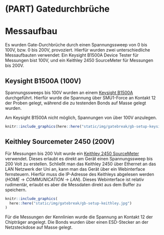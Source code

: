 # (PART) Gatedurchbrüche {#gatebreak -}

# Messaufbau {#setup}

Es wurden Gate-Durchbrüche durch einen Spannungssweep von 0 bis 100V, bzw. 0 bis 200V, provoziert. Hierfür wurden zwei unterschiedliche Messaufbauten verwendet: Ein Keysight B1500A Device Tester für Messungen bist 100V, und ein Keithley 2450 SourceMeter für Messungen bis 200V.

## Keysight B1500A (100V) {#keysight}

Spannungssweeps bis 100V wurden an einem [Keysight B1500A](https://www.keysight.com/de/de/products/parameter-device-analyzers-curve-tracer/precision-current-voltage-analyzers/b1500a-semiconductor-device-parameter-analyzer.html) durchgeführt. Hierfür wurde die Spannung über SMU1-Force an Kontakt 12 der Proben gelegt, während die zu testenden Bonds auf Masse gelegt wurden. 

Am Keysight B1500A nicht möglich, Spannungen von über 100V anzulegen.

```r
knitr::include_graphics(here::here("static/img/gatebreak/gb-setup-keysight.jpg"))
```

## Keithley Sourcemeter 2450 (200V) {#keithley}

Für Messungen bis 200 Volt wurde ein [Keithley 2450 SourceMeter](https://www.datatec.de/keithley-2450) verwendet. Dieses erlaubt es direkt am Gerät einen Spannungssweep bis 200 Volt zu erstellen. Schließt man das Keithley 2450 über Ethernet an das LAN Netzwerk der Uni an, kann man das Gerät über ein Webinterface fernsteuern. Hierfür muss die IP-Adresse des Keithleys abgelesen werden (*HOME* $\rightarrow$ *COMMUNICATION* $\rightarrow$ *LAN*). Dieses Webinterface ist relativ rudimentär, erlaubt es aber die Messdaten direkt aus dem Buffer zu speichern. 

```r
knitr::include_graphics(
  here::here("static/img/gatebreak/gb-setup-keithley.jpg")
)
```

Für die Messungen der Kennlinien wurde die Spannung an Kontakt 12 der Chipträger angelegt. Die Bonds wurden über einen ESD-Stecker an der Netzsteckdose auf Masse gelegt.
